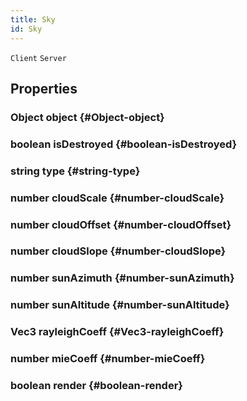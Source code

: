 ```yaml
---
title: Sky
id: Sky
---
```

`Client`
`Server`

## Properties

### Object object {#Object-object}

### boolean isDestroyed {#boolean-isDestroyed}

### string type {#string-type}

### number cloudScale {#number-cloudScale}

### number cloudOffset {#number-cloudOffset}

### number cloudSlope {#number-cloudSlope}

### number sunAzimuth {#number-sunAzimuth}

### number sunAltitude {#number-sunAltitude}

### Vec3 rayleighCoeff {#Vec3-rayleighCoeff}

### number mieCoeff {#number-mieCoeff}

### boolean render {#boolean-render}

